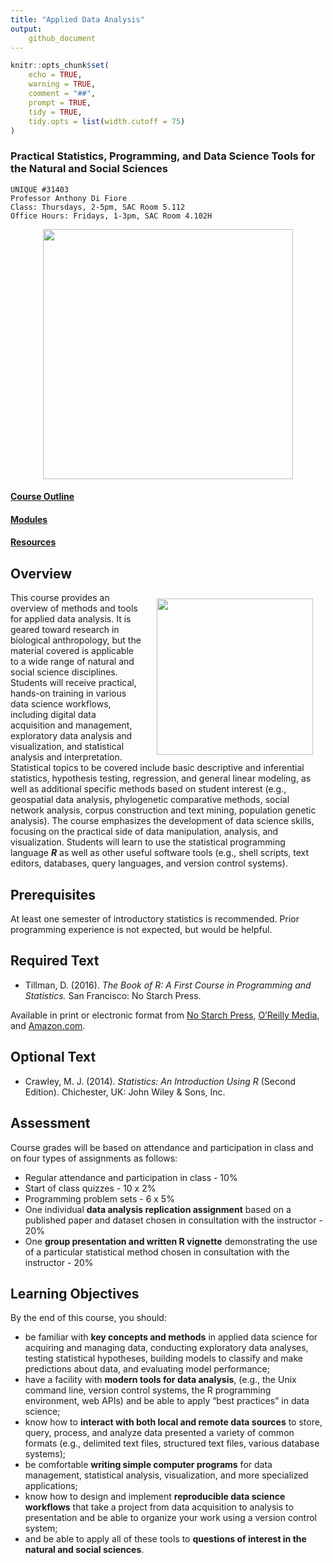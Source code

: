 ```yaml
---
title: "Applied Data Analysis"
output:
    github_document
---
```


```r
knitr::opts_chunk$set(
	echo = TRUE,
	warning = TRUE,
	comment = "##",
	prompt = TRUE,
	tidy = TRUE,
	tidy.opts = list(width.cutoff = 75)
)
```

### Practical Statistics, Programming, and Data Science Tools for the Natural and Social Sciences

```
UNIQUE #31403
Professor Anthony Di Fiore
Class: Thursdays, 2-5pm, SAC Room 5.112
Office Hours: Fridays, 1-3pm, SAC Room 4.102H
```

<p align="center">
<img src="math.png" style="width: 400px"/>
</p>

#### [Course Outline](outline.html)
#### [Modules](modules.html)
#### [Resources](resources.html)

## Overview

<img src="p-values.png" style="width: 250px; padding-top: 10px; padding-left: 20px; padding-right: 20px; padding-bottom: 10px" align="right"/>

This course provides an overview of methods and tools for applied data analysis. It is geared toward research in biological anthropology, but the material covered is applicable to a wide range of natural and social science disciplines. Students will receive practical, hands-on training in various data science workflows, including digital data acquisition and management, exploratory data analysis and visualization, and statistical analysis and interpretation. Statistical topics to be covered include basic descriptive and inferential statistics, hypothesis testing, regression, and general linear modeling, as well as additional specific methods based on student interest (e.g., geospatial data analysis, phylogenetic comparative methods, social network analysis, corpus construction and text mining, population genetic analysis). The course emphasizes the development of data science skills, focusing on the practical side of data manipulation, analysis, and visualization. Students will learn to use the statistical programming language ***R*** as well as other useful software tools (e.g., shell scripts, text editors, databases, query languages, and version control systems).

## Prerequisites
At least one semester of introductory statistics is recommended. Prior programming experience is not expected, but would be helpful.

## Required Text
- Tillman, D. (2016). *The Book of R: A First Course in Programming and Statistics.* San Francisco: No Starch Press.

Available in print or electronic format from [No Starch Press](https://www.nostarch.com/), [O'Reilly Media](http://www.oreilly.com/), and [Amazon.com](https://www.amazon.com/).

## Optional Text
- Crawley, M. J. (2014). *Statistics: An Introduction Using R* (Second Edition). Chichester, UK: John Wiley & Sons, Inc.

## Assessment
Course grades will be based on attendance and participation in class and on four types of assignments as follows:

- Regular attendance and participation in class - 10%
- Start of class quizzes - 10 x 2%
- Programming problem sets - 6 x 5%
- One individual **data analysis replication assignment** based on a published paper and dataset chosen in consultation with the instructor - 20%
- One **group presentation and written R vignette** demonstrating the use of a particular statistical method chosen in consultation with the instructor - 20%

## Learning Objectives
By the end of this course, you should:

- be familiar with **key concepts and methods** in applied data science for acquiring and managing data, conducting exploratory data analyses, testing statistical hypotheses, building models to classify and make predictions about data, and evaluating model performance;
- have a facility with **modern tools for data analysis**, (e.g., the Unix command line, version control systems, the R programming environment, web APIs) and be able to apply "best practices" in data science;
- know how to **interact with both local and remote data sources** to store, query, process, and analyze data presented a variety of common formats (e.g., delimited text files, structured text files, various database systems);
- be comfortable **writing simple computer programs** for data management, statistical analysis, visualization, and more specialized applications;
- know how to design and implement **reproducible data science workflows** that take a project from data acquisition to analysis to presentation and be able to organize your work using a version control system;
- and be able to apply all of these tools to **questions of interest in the natural and social sciences**.
